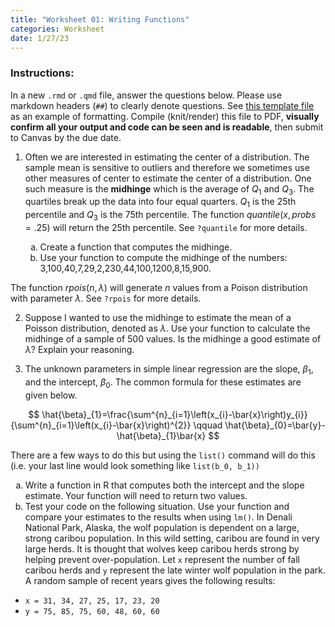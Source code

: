 ```yaml
---
title: "Worksheet 01: Writing Functions"
categories: Worksheet
date: 1/27/23
---
```


### Instructions: 
In a new `.rmd` or `.qmd` file, answer the questions below. Please use markdown headers (`##`) to clearly denote questions. See [this template file](_ws01_template.qmd) as an example of formatting. Compile (knit/render) this file to PDF, **visually confirm all your output and code can be seen and is readable**, then submit to Canvas by the due date. 


1. Often we are interested in estimating the center of a distribution. The sample mean is sensitive to outliers and therefore we sometimes use other measures of center to estimate the center of a distribution. One such measure is the **midhinge** which is the average of $Q_{1}$ and $Q_{3}$. The quartiles break up the data into four equal quarters. $Q_{1}$ is the 25th percentile and $Q_{3}$ is the 75th percentile.
[The function $quantile(x, probs=.25)$ will return the 25th percentile. See `?quantile` for more details.]{.aside}

    a. Create a function that computes the midhinge.
    b. Use your function to compute the midhinge of the numbers: 3,100,40,7,29,2,230,44,100,1200,8,15,900.
    
[The function $rpois(n,\lambda)$ will generate $n$ values from a Poison distribution with parameter $\lambda$. See `?rpois` for more details.]{.aside}

2. Suppose I wanted to use the midhinge to estimate the mean of a Poisson distribution, denoted as $\lambda$. Use your function to calculate the midhinge of a sample of 500 values. Is the midhinge a good estimate of $\lambda$? Explain your reasoning.


3. The unknown parameters in simple linear regression are the slope, $\beta_{1}$, and the intercept, $\beta_{0}$. The common formula for these estimates are given below. 

$$
\hat{\beta}_{1}=\frac{\sum^{n}_{i=1}\left(x_{i}-\bar{x}\right)y_{i}}{\sum^{n}_{i=1}\left(x_{i}-\bar{x}\right)^{2}}
\qquad 
\hat{\beta}_{0}=\bar{y}-\hat{\beta}_{1}\bar{x}
$$

[There are a few ways to do this but using the `list()` command will do this (i.e. your last line would look something like `list(b_0, b_1))`
]{.aside}

  a. Write a function in R that computes both the intercept and the slope estimate. Your     function will need to return two values. 
  b. Test your code on the following situation. Use your function and compare your estimates to the results when using `lm()`. In Denali National Park, Alaska, the wolf population is dependent on a large, strong caribou population. In this wild setting, caribou are found in very large herds. It is thought that wolves keep caribou herds strong by helping prevent over-population. Let `x` represent the number of fall caribou herds and `y` represent the late winter wolf population in the park. A random sample of recent years gives the following results:

* `x = 31, 34, 27, 25, 17, 23, 20`
* `y = 75, 85, 75, 60, 48, 60, 60`


